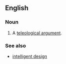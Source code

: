 ==English==

===Noun===
{{en-noun|head=[[argument]] [[from]] [[design]]|arguments from design}}

# {{lb|en|theology}} A [[teleological argument]].

===See also===
* [[intelligent design]]